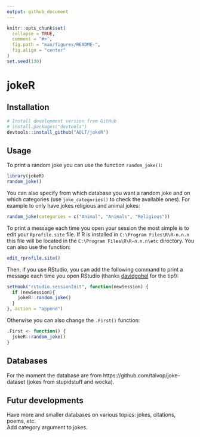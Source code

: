 ```yaml
---
output: github_document
---
```


<!-- README.md is generated from README.Rmd. Please edit that file -->

```r
knitr::opts_chunk$set(
  collapse = TRUE,
  comment = "#>",
  fig.path = "man/figures/README-",
  fig.align = "center"
)
set.seed(130)
```

# jokeR

## Installation

```r
# Install development version from GitHub
# install.packages("devtools")
devtools::install_github("AQLT/jokeR")
```

## Usage

To print a random joke you can use the function `random_joke()`:
```r
library(jokeR)
random_joke()
```

You can also specify from which database you want a random joke and on which categories (use `joke_categories()` to check the available ones). For example to only have jokes religious and animal jokes:
```r
random_joke(categories = c("Animal", "Animals", "Religious"))
```

To print a message each time you open your session the most simple is to edit your `Rprofile.site` file. If R is installed in `C:\Program Files\R\R-n.n.n` this file will be located in the `C:\Program Files\R\R-n.n.n\etc` directory. You can also use the function:

```r
edit_rprofile.site()
```

Then, if you use RStudio, you can add the following command to print a message each time you open RStudio (thanks [davidgohel](https://github.com/davidgohel) for the tip!):

```r
setHook("rstudio.sessionInit", function(newSession) {
  if (newSession){
    jokeR::random_joke()
  }
}, action = "append")
```
Otherwise you can also change the `.First()` function:
```r
.First <- function() {
  jokeR::random_joke()
}
```

## Databases

For the moment the database are from https://github.com/taivop/joke-dataset (jokes from stupidstuff and wocka).


## Futur developments

Have more and smaller databases on various topics: jokes, citations, poems, etc.  
Add category argument to jokes.


